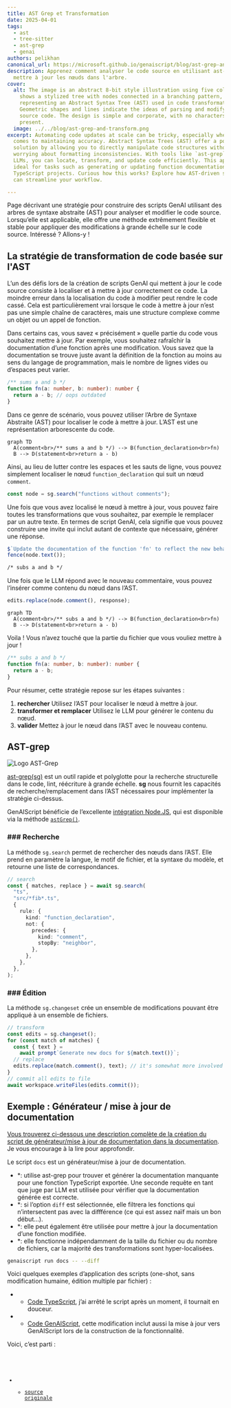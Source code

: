 ```yaml
---
title: AST Grep et Transformation
date: 2025-04-01
tags:
  - ast
  - tree-sitter
  - ast-grep
  - genai
authors: pelikhan
canonical_url: https://microsoft.github.io/genaiscript/blog/ast-grep-and-transform
description: Apprenez comment analyser le code source en utilisant ast-grep et
  mettre à jour les nœuds dans l'arbre.
cover:
  alt: The image is an abstract 8-bit style illustration using five colors. It
    shows a stylized tree with nodes connected in a branching pattern,
    representing an Abstract Syntax Tree (AST) used in code transformation.
    Geometric shapes and lines indicate the ideas of parsing and modifying
    source code. The design is simple and corporate, with no characters or text
    present.
  image: ../../blog/ast-grep-and-transform.png
excerpt: Automating code updates at scale can be tricky, especially when it
  comes to maintaining accuracy. Abstract Syntax Trees (AST) offer a powerful
  solution by allowing you to directly manipulate code structures without
  worrying about formatting inconsistencies. With tools like `ast-grep` and
  LLMs, you can locate, transform, and update code efficiently. This approach is
  ideal for tasks such as generating or updating function documentation in
  TypeScript projects. Curious how this works? Explore how AST-driven strategies
  can streamline your workflow.

---
```



<BlogNarration />

Page décrivant une stratégie pour construire des scripts GenAI utilisant des arbres de syntaxe abstraite (AST) pour analyser et modifier le code source. Lorsqu’elle est applicable, elle offre une méthode extrêmement flexible et stable pour appliquer des modifications à grande échelle sur le code source. Intéressé ? Allons-y !

## La stratégie de transformation de code basée sur l'AST

L’un des défis lors de la création de scripts GenAI qui mettent à jour le code source consiste à localiser et à mettre à jour correctement ce code. La moindre erreur dans la localisation du code à modifier peut rendre le code cassé. Cela est particulièrement vrai lorsque le code à mettre à jour n’est pas une simple chaîne de caractères, mais une structure complexe comme un objet ou un appel de fonction.

Dans certains cas, vous savez « précisément » quelle partie du code vous souhaitez
mettre à jour. Par exemple, vous souhaitez rafraîchir la documentation d’une fonction après une modification. Vous savez
que la documentation se trouve juste avant la définition de la fonction au moins au sens du langage de programmation,
mais le nombre de lignes vides ou d’espaces peut varier.

```ts title="math.ts"
/** sums a and b */
function fn(a: number, b: number): number {
  return a - b; // oops outdated
}
```

Dans ce genre de scénario, vous pouvez utiliser l’Arbre de Syntaxe Abstraite (AST) pour localiser le code à mettre à jour. L’AST est une représentation arborescente du code.

```mermaid
graph TD
  A(comment<br>/** sums a and b */) --> B(function_declaration<br>fn)
  B --> D(statement<br>return a - b)
```

Ainsi, au lieu de lutter contre les espaces et les sauts de ligne, vous pouvez simplement localiser le nœud `function_declaration` qui suit
un nœud `comment`.

```ts title="docs.genai.mts" wrap
const node = sg.search("functions without comments");
```

Une fois que vous avez localisé le nœud à mettre à jour, vous pouvez faire toutes les transformations que vous souhaitez, par exemple le remplacer par un autre texte. En termes de script GenAI, cela signifie que vous pouvez construire une invite qui inclut autant de contexte que nécessaire, générer une réponse.

```ts title="docs.genai.mts" wrap
$`Update the documentation of the function 'fn' to reflect the new behavior of the function.`;
fence(node.text());
```

```txt
/* subs a and b */
```

Une fois que le LLM répond avec le nouveau commentaire, vous pouvez l’insérer comme contenu du nœud dans l’AST.

```ts title="docs.genai.mts"
edits.replace(node.comment(), response);
```

```mermaid
graph TD
  A(comment<br>/** subs a and b */) --> B(function_declaration<br>fn)
  B --> D(statement<br>return a - b)
```

Voila ! Vous n’avez touché que la partie du fichier que vous vouliez mettre à jour !

```ts title="math.ts"
/** subs a and b */
function fn(a: number, b: number): number {
  return a - b;
}
```

Pour résumer, cette stratégie repose sur les étapes suivantes :

1. **rechercher** Utilisez l’AST pour localiser le nœud à mettre à jour.
2. **transformer et remplacer** Utilisez le LLM pour générer le contenu du nœud.
3. **valider** Mettez à jour le nœud dans l’AST avec le nouveau contenu.

## AST-grep

![Logo AST-Grep](https://ast-grep.github.io/logo.svg)

[ast-grep(sg)](https://ast-grep.github.io/) est un outil rapide et polyglotte pour la recherche structurelle dans le code,
lint, réécriture à grande échelle. **sg** nous fournit les capacités de recherche/remplacement dans l’AST nécessaires pour
implémenter la stratégie ci-dessus.

GenAIScript bénéficie de l’excellente [intégration Node.JS](https://ast-grep.github.io/reference/api.html#napi),
qui est disponible via la méthode [`astGrep()`](https://microsoft.github.io/genaiscript/reference/scripts/ast-grep).

### ### Recherche

La méthode `sg.search` permet de rechercher des nœuds dans l’AST. Elle prend en paramètre la langue, le motif de fichier,
et la syntaxe du modèle, et retourne une liste de correspondances.

```ts title="docs.genai.mts" wrap
// search
const { matches, replace } = await sg.search(
  "ts",
  "src/*fib*.ts",
  {
    rule: {
      kind: "function_declaration",
      not: {
        precedes: {
          kind: "comment",
          stopBy: "neighbor",
        },
      },
    },
  },
);
```

### ### Édition

La méthode `sg.changeset` crée un ensemble de modifications pouvant être appliqué à un ensemble de fichiers.

```ts
// transform
const edits = sg.changeset();
for (const match of matches) {
  const { text } =
    await prompt`Generate new docs for ${match.text()}`;
  // replace
  edits.replace(match.comment(), text); // it's somewhat more involved
}
// commit all edits to file
await workspace.writeFiles(edits.commit());
```

## Exemple : Générateur / mise à jour de documentation <a id="sample" href="" />

Vous trouverez ci-dessous une description complète de la création du script de générateur/mise à jour de documentation dans la [documentation](../../reference/scripts/ast-grep/). Je vous encourage à la lire pour approfondir.

Le script `docs` est un générateur/mise à jour de documentation.

* \*: utilise ast-grep pour trouver et générer la documentation manquante pour une fonction TypeScript exportée. Une seconde
  requête en tant que juge par LLM est utilisée pour vérifier que la documentation générée est correcte.
* \*: si l’option `diff` est sélectionnée, elle filtrera les fonctions qui n’intersectent pas avec la diffférence (ce qui est assez naïf mais un bon début…).
* \*: elle peut également être utilisée pour mettre à jour la documentation d’une fonction modifiée.
* \*: elle fonctionne indépendamment de la taille du fichier ou du nombre de fichiers, car la majorité des transformations sont hyper-localisées.

```sh title="generate and refresh my docs plz"
genaiscript run docs -- --diff
```

Voici quelques exemples d’application des scripts (one-shot, sans modification humaine, édition multiple par fichier) :

* * [Code TypeScript](https://github.com/pelikhan/TypeScript/pull/1), j’ai arrêté le script après un moment, il tournait en douceur.
* * [Code GenAIScript](https://github.com/microsoft/genaiscript/pull/1376/files), cette modification inclut aussi la mise à jour vers GenAIScript lors de la construction de la fonctionnalité.

Voici, c’est parti :

<Code code={code} lang="ts" wrap title="docs.genai.mts" />

* * [source originale](https://github.com/microsoft/genaiscript/blob/main/genaisrc/docs.genai.mts)

